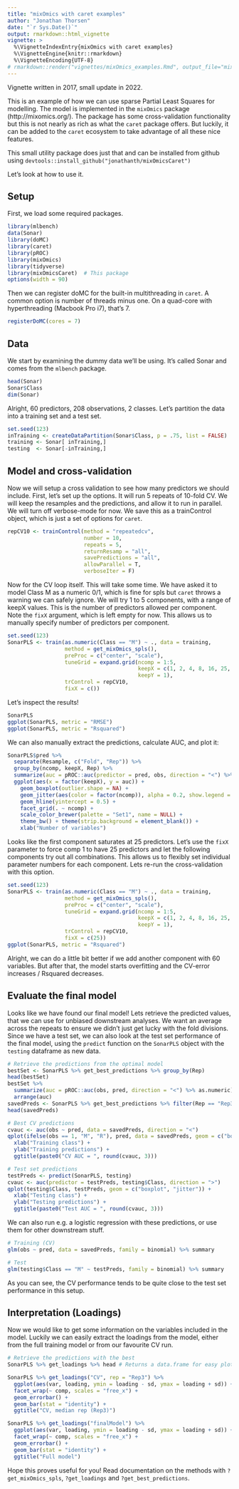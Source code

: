 ```yaml
---
title: "mixOmics with caret examples"
author: "Jonathan Thorsen"
date: "`r Sys.Date()`"
output: rmarkdown::html_vignette
vignette: >
  %\VignetteIndexEntry{mixOmics with caret examples}
  %\VignetteEngine{knitr::rmarkdown}
  %\VignetteEncoding{UTF-8}
# rmarkdown::render("vignettes/mixOmics_examples.Rmd", output_file="mixOmics_examples.html", params = list(width = 90))
---
```

Vignette written in 2017, small update in 2022.

This is an example of how we can use sparse Partial Least Squares for modelling. The model is implemented in the `mixOmics` package (http://mixomics.org/). The package has some cross-validation functionality but this is not nearly as rich as what the `caret` package offers. But luckily, it can be added to the `caret` ecosystem to take advantage of all these nice features.

This small utility package does just that and can be installed from github using `devtools::install_github("jonathanth/mixOmicsCaret")`

Let's look at how to use it.

## Setup

First, we load some required packages.
```r
library(mlbench)
data(Sonar)
library(doMC)
library(caret)
library(pROC)
library(mixOmics)
library(tidyverse)
library(mixOmicsCaret)  # This package
options(width = 90)
```

Then we can register doMC for the built-in multithreading in `caret`. A common option is number of threads minus one. On a quad-core with hyperthreading (Macbook Pro i7), that's 7.
```r
registerDoMC(cores = 7)
```

## Data

We start by examining the dummy data we'll be using. It's called Sonar and comes from the `mlbench` package.
```r
head(Sonar)
Sonar$Class
dim(Sonar)
```

Alright, 60 predictors, 208 observations, 2 classes.
Let's partition the data into a training set and a test set.
```r
set.seed(123)
inTraining <- createDataPartition(Sonar$Class, p = .75, list = FALSE)
training <- Sonar[ inTraining,]
testing  <- Sonar[-inTraining,]
```

## Model and cross-validation

Now we will setup a cross validation to see how many predictors we should include. First, let's set up the options. It will run 5 repeats of 10-fold CV. We will keep the resamples and the predictions, and allow it to run in parallel. We will turn off verbose-mode for now. 
We save this as a trainControl object, which is just a set of options for `caret`.
```r
repCV10 <- trainControl(method = "repeatedcv", 
                        number = 10, 
                        repeats = 5, 
                        returnResamp = "all", 
                        savePredictions = "all", 
                        allowParallel = T, 
                        verboseIter = F)
```

Now for the CV loop itself. This will take some time. We have asked it to model Class M as a numeric 0/1, which is fine for spls but `caret` throws a warning we can safely ignore. We will try 1 to 5 components, with a range of keepX values. This is the number of predictors allowed per component. Note the `fixX` argument, which is left empty for now. This allows us to manually specify number of predictors per component. 
```r
set.seed(123)
SonarPLS <- train(as.numeric(Class == "M") ~ ., data = training,
                  method = get_mixOmics_spls(),
                  preProc = c("center", "scale"),
                  tuneGrid = expand.grid(ncomp = 1:5, 
                                         keepX = c(1, 2, 4, 8, 16, 25, 40, 50, 60), 
                                         keepY = 1),
                  trControl = repCV10,
                  fixX = c())
```

Let's inspect the results!
```r
SonarPLS
ggplot(SonarPLS, metric = "RMSE")
ggplot(SonarPLS, metric = "Rsquared")
```
We can also manually extract the predictions, calculate AUC, and plot it:
```r
SonarPLS$pred %>%
  separate(Resample, c("Fold", "Rep")) %>%
  group_by(ncomp, keepX, Rep) %>%
  summarize(auc = pROC::auc(predictor = pred, obs, direction = "<") %>% as.numeric) %>%
  ggplot(aes(x = factor(keepX), y = auc)) +
    geom_boxplot(outlier.shape = NA) +
    geom_jitter(aes(color = factor(ncomp)), alpha = 0.2, show.legend = FALSE) +
    geom_hline(yintercept = 0.5) +
    facet_grid(. ~ ncomp) +
    scale_color_brewer(palette = "Set1", name = NULL) +
    theme_bw() + theme(strip.background = element_blank()) +
    xlab("Number of variables")
```

Looks like the first component saturates at 25 predictors. Let's use the `fixX` parameter to force comp 1 to have 25 predictors and let the following components try out all combinations. This allows us to flexibly set individual parameter numbers for each component. Lets re-run the cross-validation with this option.
```r
set.seed(123)
SonarPLS <- train(as.numeric(Class == "M") ~ ., data = training,
                  method = get_mixOmics_spls(),
                  preProc = c("center", "scale"),
                  tuneGrid = expand.grid(ncomp = 1:5, 
                                         keepX = c(1, 2, 4, 8, 16, 25, 40, 50, 60), 
                                         keepY = 1),
                  trControl = repCV10,
                  fixX = c(25))
ggplot(SonarPLS, metric = "Rsquared")
```
Alright, we can do a little bit better if we add another component with 60 variables. But after that, the model starts overfitting and the CV-error increases / Rsquared decreases.

## Evaluate the final model

Looks like we have found our final model! Lets retrieve the predicted values, that we can use for unbiased downstream analyses. We want an average across the repeats to ensure we didn't just get lucky with the fold divisions. Since we have a test set, we can also look at the test set performance of the final model, using the `predict` function on the `SonarPLS` object with the `testing` dataframe as new data.
```r
# Retrieve the predictions from the optimal model
bestSet <- SonarPLS %>% get_best_predictions %>% group_by(Rep) 
head(bestSet)
bestSet %>% 
  summarize(auc = pROC::auc(obs, pred, direction = "<") %>% as.numeric) %>% 
  arrange(auc)
savedPreds <- SonarPLS %>% get_best_predictions %>% filter(Rep == "Rep3")
head(savedPreds)

# Best CV predictions
cvauc <- auc(obs ~ pred, data = savedPreds, direction = "<")
qplot(ifelse(obs == 1, "M", "R"), pred, data = savedPreds, geom = c("boxplot", "jitter")) + 
  xlab("Training class") +
  ylab("Training predictions") +
  ggtitle(paste0("CV AUC = ", round(cvauc, 3)))

# Test set predictions
testPreds <- predict(SonarPLS, testing)
cvauc <- auc(predictor = testPreds, testing$Class, direction = ">")
qplot(testing$Class, testPreds, geom = c("boxplot", "jitter")) + 
  xlab("Testing class") +
  ylab("Testing predictions") +
  ggtitle(paste0("Test AUC = ", round(cvauc, 3)))
```

We can also run e.g. a logistic regression with these predictions, or use them for other downstream stuff.
```r
# Training (CV)
glm(obs ~ pred, data = savedPreds, family = binomial) %>% summary

# Test
glm(testing$Class == "M" ~ testPreds, family = binomial) %>% summary
```

As you can see, the CV performance tends to be quite close to the test set performance in this setup.

## Interpretation (Loadings)

Now we would like to get some information on the variables included in the model. Luckily we can easily extract the loadings from the model, either from the full training model or from our favourite CV run.
```r
# Retrieve the predictions with the best 
SonarPLS %>% get_loadings %>% head # Returns a data.frame for easy plotting

SonarPLS %>% get_loadings("CV", rep = "Rep3") %>% 
  ggplot(aes(var, loading, ymin = loading - sd, ymax = loading + sd)) + 
  facet_wrap(~ comp, scales = "free_x") + 
  geom_errorbar() + 
  geom_bar(stat = "identity") + 
  ggtitle("CV, median rep (Rep3)")

SonarPLS %>% get_loadings("finalModel") %>% 
  ggplot(aes(var, loading, ymin = loading - sd, ymax = loading + sd)) + 
  facet_wrap(~ comp, scales = "free_x") + 
  geom_errorbar() + 
  geom_bar(stat = "identity") + 
  ggtitle("Full model")
```

Hope this proves useful for you! Read documentation on the methods with `?get_mixOmics_spls`, `?get_loadings` and `?get_best_predictions`.


